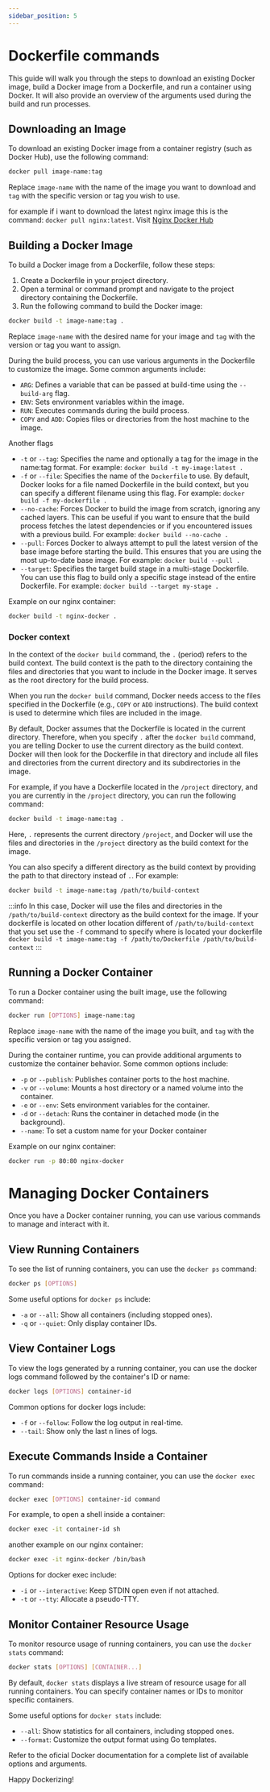 ```yaml
---
sidebar_position: 5
---
```


# Dockerfile commands

This guide will walk you through the steps to download an existing Docker image, build a Docker image from a Dockerfile, and run a container using Docker. It will also provide an overview of the arguments used during the build and run processes.

## Downloading an Image

To download an existing Docker image from a container registry (such as Docker Hub), use the following command:

```bash
docker pull image-name:tag
```

Replace `image-name` with the name of the image you want to download and `tag` with the specific version or tag you wish to use.

for example if i want to download the latest nginx image this is the command: `docker pull nginx:latest`. Visit [Nginx Docker Hub](https://hub.docker.com/_/nginx/tags)

## Building a Docker Image

To build a Docker image from a Dockerfile, follow these steps:

1. Create a Dockerfile in your project directory.
2. Open a terminal or command prompt and navigate to the project directory containing the Dockerfile.
3. Run the following command to build the Docker image:

```bash
docker build -t image-name:tag .
```

Replace `image-name` with the desired name for your image and `tag` with the version or tag you want to assign.

During the build process, you can use various arguments in the Dockerfile to customize the image. Some common arguments include:

- `ARG`: Defines a variable that can be passed at build-time using the `--build-arg` flag.
- `ENV`: Sets environment variables within the image.
- `RUN`: Executes commands during the build process.
- `COPY` and `ADD`: Copies files or directories from the host machine to the image.

Another flags

- `-t` or `--tag`: Specifies the name and optionally a tag for the image in the name:tag format. For example: `docker build -t my-image:latest .`
- `-f` or `--file`: Specifies the name of the `Dockerfile` to use. By default, Docker looks for a file named Dockerfile in the build context, but you can specify a different filename using this flag. For example: `docker build -f my-dockerfile .`
- `--no-cache`: Forces Docker to build the image from scratch, ignoring any cached layers. This can be useful if you want to ensure that the build process fetches the latest dependencies or if you encountered issues with a previous build. For example: `docker build --no-cache .`
- `--pull`: Forces Docker to always attempt to pull the latest version of the base image before starting the build. This ensures that you are using the most up-to-date base image. For example: `docker build --pull .`
- `--target`: Specifies the target build stage in a multi-stage Dockerfile. You can use this flag to build only a specific stage instead of the entire Dockerfile. For example: `docker build --target my-stage .`

Example on our nginx container: 

```bash
docker build -t nginx-docker .
```

### Docker context

In the context of the `docker build` command, the `.` (period) refers to the build context. The build context is the path to the directory containing the files and directories that you want to include in the Docker image. It serves as the root directory for the build process.

When you run the `docker build` command, Docker needs access to the files specified in the Dockerfile (e.g., `COPY` or `ADD` instructions). The build context is used to determine which files are included in the image.

By default, Docker assumes that the Dockerfile is located in the current directory. Therefore, when you specify `.` after the `docker build` command, you are telling Docker to use the current directory as the build context. Docker will then look for the Dockerfile in that directory and include all files and directories from the current directory and its subdirectories in the image.

For example, if you have a Dockerfile located in the `/project` directory, and you are currently in the `/project` directory, you can run the following command:

```bash
docker build -t image-name:tag .
```

Here, `.` represents the current directory `/project`, and Docker will use the files and directories in the `/project` directory as the build context for the image.

You can also specify a different directory as the build context by providing the path to that directory instead of `.`. For example:

```bash
docker build -t image-name:tag /path/to/build-context
```

:::info
In this case, Docker will use the files and directories in the `/path/to/build-context` directory as the build context for the image. If your dockerfile is located on other location different of `/path/to/build-context` that you set use the `-f` command to specify where is located your dockerfile `docker build -t image-name:tag -f /path/to/Dockerfile /path/to/build-context`
:::

## Running a Docker Container

To run a Docker container using the built image, use the following command:

```bash
docker run [OPTIONS] image-name:tag
```

Replace `image-name` with the name of the image you built, and `tag` with the specific version or tag you assigned.

During the container runtime, you can provide additional arguments to customize the container behavior. Some common options include:

- `-p` or `--publish`: Publishes container ports to the host machine.
- `-v` or `--volume`: Mounts a host directory or a named volume into the container.
- `-e` or `--env`: Sets environment variables for the container.
- `-d` or `--detach`: Runs the container in detached mode (in the background).
- `--name`: To set a custom name for your Docker container

Example on our nginx container: 

```bash
docker run -p 80:80 nginx-docker
```

# Managing Docker Containers

Once you have a Docker container running, you can use various commands to manage and interact with it.

## View Running Containers

To see the list of running containers, you can use the `docker ps` command:

```bash
docker ps [OPTIONS]
```

Some useful options for `docker ps` include:

- `-a` or `--all`: Show all containers (including stopped ones).
- `-q` or `--quiet`: Only display container IDs.

## View Container Logs

To view the logs generated by a running container, you can use the docker logs command followed by the container's ID or name:

```bash
docker logs [OPTIONS] container-id
```

Common options for docker logs include:

- `-f` or `--follow`: Follow the log output in real-time.
- `--tail`: Show only the last n lines of logs.

## Execute Commands Inside a Container

To run commands inside a running container, you can use the `docker exec` command:

```bash
docker exec [OPTIONS] container-id command
```

For example, to open a shell inside a container:

```bash
docker exec -it container-id sh
```

another example on our nginx container:

```bash
docker exec -it nginx-docker /bin/bash
```

Options for docker exec include:

- `-i` or `--interactive`: Keep STDIN open even if not attached.
- `-t` or `--tty`: Allocate a pseudo-TTY.

## Monitor Container Resource Usage

To monitor resource usage of running containers, you can use the `docker stats` command:

```bash
docker stats [OPTIONS] [CONTAINER...]
```

By default, `docker stats` displays a live stream of resource usage for all running containers. You can specify container names or IDs to monitor specific containers.

Some useful options for `docker stats` include:

- `--all`: Show statistics for all containers, including stopped ones.
- `--format`: Customize the output format using Go templates.

Refer to the oficial Docker documentation for a complete list of available options and arguments.

Happy Dockerizing!

